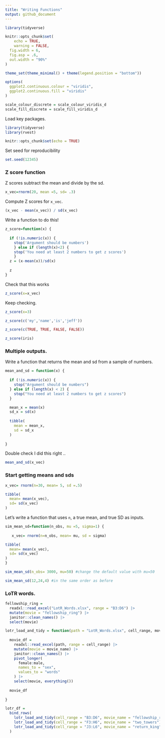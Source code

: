 ```yaml
---
title: "Writing Functions"
output: github_document
---
```


```r
library(tidyverse)

knitr::opts_chunk$set(
	echo = TRUE,
	warning = FALSE,
  fig.width = 6,
  fig.asp = .6,
  out.width = "90%"
)

theme_set(theme_minimal() + theme(legend.position = "bottom"))

options(
  ggplot2.continuous.colour = "viridis",
  ggplot2.continuous.fill = "viridis"
)

scale_colour_discrete = scale_colour_viridis_d
scale_fill_discrete = scale_fill_viridis_d
```

Load key packages.

```r
library(tidyverse)
library(rvest)
```
```r
knitr::opts_chunk$set(echo = TRUE)
```

Set seed for reproducibility
```r
set.seed(12345)
```

### Z score function

Z scores subtract the mean and divide by the sd.

```r
x_vec=rnorm(20, mean =5, sd= .3)
```

Compute Z scores for `x_vec`.

```r
(x_vec - mean(x_vec)) / sd(x_vec)
```

Write a function to do this!
```r
z_score=function(x) {
  
  if (!is.numeric(x)) {
    stop('Argument should be numbers')
    } else if (length(x)<2) {
    stop('You need at least 2 numbers to get z scores')
    }
  z = (x-mean(x))/sd(x)
  
  z
}
```

Check that this works

```r
z_score(x=x_vec)
```

Keep checking.
```r
z_score(x=3)

z_score(c('my','name','is','jeff'))

z_score(c(TRUE, TRUE, FALSE, FALSE))

z_score(iris)
```

### Multiple outputs.

Write a function that returns the mean and sd from a sample of numbers.
```r
mean_and_sd = function(x) {
  
  if (!is.numeric(x)) {
    stop("Argument should be numbers")
  } else if (length(x) < 2) {
    stop("You need at least 2 numbers to get z scores")
  }

  mean_x = mean(x)
  sd_x = sd(x)
  
  tibble(
    mean = mean_x,
    sd = sd_x
  )
  
}
```


Double check I did this right ..
```r
mean_and_sd(x_vec)
```

### Start getting means and sds 

```r

x_vec= rnorm(n=30, mean= 5, sd =.5)

tibble(
  mean= mean(x_vec),
  sd= sd(x_vec)
)
```

Let's write a function that uses `n`, a true mean, and true SD as inputs.
```r
sim_mean_sd=function(n_obs, mu =5, sigma=1) {
 
   x_vec= rnorm(n=n_obs, mean= mu, sd = sigma)

tibble(
  mean= mean(x_vec),
  sd= sd(x_vec)
)
} 

sim_mean_sd(n_obs= 3000, mu=50) #change the default value with mu=50

sim_mean_sd(12,24,4) #in the same order as before
```

### LoTR words.

```r
fellowship_ring = 
  readxl::read_excel("LotR_Words.xlsx", range = "B3:D6") |>
  mutate(movie = "fellowship_ring") |> 
  janitor::clean_names() |> 
  select(movie)

lotr_load_and_tidy = function(path = "LotR_Words.xlsx", cell_range, movie_name) {
  
  movie_df = 
    readxl::read_excel(path, range = cell_range) |>
    mutate(movie = movie_name) |> 
    janitor::clean_names() |> 
    pivot_longer(
      female:male,
      names_to = "sex",
      values_to = "words"
    ) |> 
    select(movie, everything())
  
  movie_df
  
}

lotr_df = 
  bind_rows(
    lotr_load_and_tidy(cell_range = "B3:D6", movie_name = "fellowship_ring"),
    lotr_load_and_tidy(cell_range = "F3:H6", movie_name = "two_towers"),
    lotr_load_and_tidy(cell_range = "J3:L6", movie_name = "return_king")
  )

```






